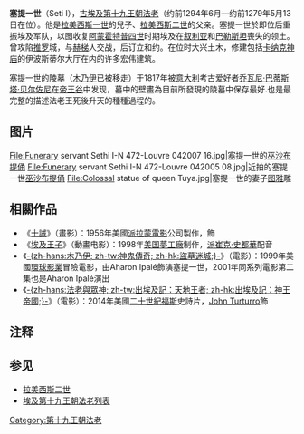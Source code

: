 {{Pharaoh Infobox | 
Name=塞提一世·麦伦普塔 | 
Alt=塞蒂一世| 
Image=Abydos sethi.jpg|
Caption=塞提一世在[[阿拜多斯|阿拜多斯]]的浮雕|
PrenomenHiero=<hiero>ra-mAat-mn</hiero>| 
Prenomen=Menmaatre <br /> ''Eternal is the Strength of [[Re|Re]]''| NomenHiero=<hiero>p:t-H-C7-i-i-mr-i*i:n</hiero>| 
Nomen=Seti Merenptah<br /> ''He of the god Set, beloved of Ptah'' <ref name="Peter Clayton 1994. p.140">Peter Clayton, ''Chronicle of the Pharaohs'', Thames and Hudson Ltd, 1994. p.140</ref>| 
GoldenHiero=<hiero>F25-N28:Z2-wsr-s-r:D44-T10:T10:T10-m-N17:N17:N17-V30:Z2</hiero>| 
Golden=Wehemkhau Weserpedjutemtawnebu <br /> ''He who renews the crowns, he who subjugates the nine bows in all lands''| NebtyHiero=<hiero>F25-F31-s-G43-t:Z2-S42-Aa1*p:O39-F23:D46-r:D44-T10:t-Z2:Z2:Z2</hiero>| 
Nebty=Wehemmesut Sekhemkhepesh Derpedjetpesdjet <br /> ''He who renews the births, strong with a sword who subjugates the nine bows''| 
HorusHiero=<hiero>-E2:D40-N28-G17-R19-S29-S34-N17:N17-</hiero>| 
Horus=Kanakht Khaemwaset-Seankhtawy <br /> ''The strong bull, rising in Thebes, he who makes life in the two lands'' <ref>{{cite web| url=http://www.digitalegypt.ucl.ac.uk/chronology/setyi.html| title=''Sety I Menmaatre (Sethos I) King Sety I''| publisher=UCL| work=Digital Egypt| accessdate=2007-02-15| archive-date=2014-10-29| archive-url=https://web.archive.org/web/20141029104135/http://www.digitalegypt.ucl.ac.uk/chronology/setyi.html| dead-url=yes}}</ref><ref>{{cite web|url=http://djeserkara-royalty.blogspot.com/|title=''Ancient Egyptian Royalty''|accessdate=2009-07-21|archive-date=2019-06-24|archive-url=https://web.archive.org/web/20190624103258/http://djeserkara-royalty.blogspot.com/|dead-url=no}}</ref>|
 Reign=1294年6月-1279年5月13日 BCE|
Dynasty=[[第十九王朝|第十九王朝]]|
Coregency=|
Predecessor=[[拉美西斯一世|拉美西斯一世]]|
Successor=[[拉美西斯二世|拉美西斯二世]]|
Spouse=[[图雅|图雅]]|
children=拉美西斯二世|
Father=拉美西斯一世|
Mother=[[西特拉|西特拉]]|
Born=|
Died=约前1279年5月13日|
Burial=[[KV17|KV17]]|
Monuments=[[卡纳克神庙|卡纳克神庙]]、[[塞提神庙|塞提神庙]]、[[大柱厅|大柱厅]]、[[阿拜多斯神庙|阿拜多斯神庙]]
}}

'''塞提一世'''（Seti I），[[古埃及|古埃及]][[第十九王朝|第十九王朝]][[法老|法老]]（约前1294年6月—约前1279年5月13日在位）。他是[[拉美西斯一世|拉美西斯一世]]的兒子、[[拉美西斯二世|拉美西斯二世]]的父亲。塞提一世於即位后重振埃及军队，以图收复[[阿蒙霍特普四世|阿蒙霍特普四世]]时期埃及在[[叙利亚|叙利亚]]和[[巴勒斯坦地区|巴勒斯坦]]喪失的领土。曾攻陷[[泰尔|推罗]]城，与[[赫梯|赫梯]]人交战，后订立和约。在位时大兴土木，修建包括[[卡纳克神庙|卡纳克神庙]]的伊波斯蒂尔大厅在内的许多宏伟建筑。

塞提一世的陵墓（[[木乃伊|木乃伊]]已被移走）于1817年被[[意大利|意大利]]考古爱好者[[乔瓦尼·巴蒂斯塔·贝尔佐尼|乔瓦尼·巴蒂斯塔·贝尔佐尼]]在[[帝王谷|帝王谷]]中发现，墓中的壁畫為目前所發現的陵墓中保存最好.也是最完整的描述法老王死後升天的種種過程的。

== 图片 ==

<gallery>
File:Funerary servant Sethi I-N 472-Louvre 042007 16.jpg|塞提一世的[[巫沙布提俑|巫沙布提俑]]
File:Funerary servant Sethi I-N 472-Louvre 042005 08.jpg|近拍的塞提一世[[巫沙布提俑|巫沙布提俑]]
File:Colossal statue of queen Tuya.jpg|塞提一世的妻子[[图雅|图雅]]雕
</gallery>

== 相關作品 ==
* 《[[十诫_(1956年电影)|十誡]]》（畫影）：1956年美國[[派拉蒙電影|派拉蒙電影]]公司製作，{{tsl|en|Cedric Hardwicke|Cedric Hardwicke}}飾
* 《[[埃及王子|埃及王子]]》（動畫电影）：1998年[[美国|美国]][[夢工廠|夢工廠]]制作，[[派崔克·史都華|派崔克·史都華]]配音
* 《[[盜墓迷城|-{zh-hans:木乃伊; zh-tw:神鬼傳奇; zh-hk:盜墓迷城;}-]]》（電影）：1999年美國[[環球影業|環球影業]]冒險電影，由Aharon Ipalé飾演塞提一世，2001年同系列電影第二集也是Aharon Ipalé演出
* 《[[出埃及記：天地王者|-{zh-hans:法老與眾神; zh-tw:出埃及記：天地王者; zh-hk:出埃及記：神王帝國;}-]]》（電影）：2014年美國[[二十世紀影業|二十世紀福斯]]史詩片，[[約翰·特托羅|John Turturro]]飾

== 注释 ==
{{Reflist}}

== 参见 ==
* [[拉美西斯二世|拉美西斯二世]]
* [[埃及第十九王朝|埃及第十九王朝法老列表]]

{{Pharaoh | Prev=[[拉美西斯一世|拉美西斯一世]] | Dynasty=[[埃及第十九王朝|第十九王朝]] | Next=[[拉美西斯二世|拉美西斯二世]]}}

{{Commonscat|Seti I}}
{{著名埃及统治者}}

{{Authority control}}
[[Category:第十九王朝法老|Category:第十九王朝法老]]